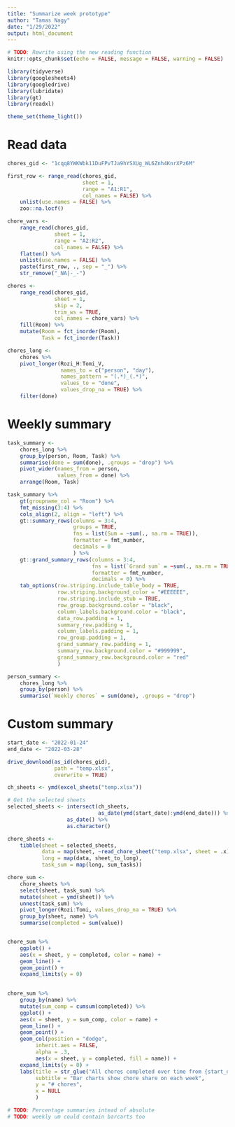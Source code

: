 ```yaml
---
title: "Summarize week prototype"
author: "Tamas Nagy"
date: "1/29/2022"
output: html_document
---
```


```r
# TODO: Rewrite using the new reading function
knitr::opts_chunk$set(echo = FALSE, message = FALSE, warning = FALSE)

library(tidyverse)
library(googlesheets4)
library(googledrive)
library(lubridate)
library(gt)
library(readxl)

theme_set(theme_light())

```

# Read data
```r

chores_gid <- "1cqq8YWKWbk11DuFPvTJa9hYSXUg_WL6Znh4KnrXPz6M"

first_row <- range_read(chores_gid, 
                        sheet = 1, 
                        range = "A1:R1", 
                        col_names = FALSE) %>% 
    unlist(use.names = FALSE) %>%
    zoo::na.locf()

chore_vars <-
    range_read(chores_gid, 
               sheet = 1, 
               range = "A2:R2", 
               col_names = FALSE) %>% 
    flatten() %>% 
    unlist(use.names = FALSE) %>%
    paste(first_row, ., sep = "_") %>% 
    str_remove("_NA|-_-")

chores <-
    range_read(chores_gid,
               sheet = 1, 
               skip = 2,
               trim_ws = TRUE,
               col_names = chore_vars) %>%
    fill(Room) %>% 
    mutate(Room = fct_inorder(Room),
           Task = fct_inorder(Task))

chores_long <- 
    chores %>% 
    pivot_longer(Rozi_H:Tomi_V,
                 names_to = c("person", "day"),
                 names_pattern = "(.*)_(.*)",
                 values_to = "done", 
                 values_drop_na = TRUE) %>% 
    filter(done)

```

# Weekly summary
```r

task_summary <-
    chores_long %>% 
    group_by(person, Room, Task) %>% 
    summarise(done = sum(done), .groups = "drop") %>% 
    pivot_wider(names_from = person,
                values_from = done) %>% 
    arrange(Room, Task)

task_summary %>% 
    gt(groupname_col = "Room") %>% 
    fmt_missing(3:4) %>% 
    cols_align(2, align = "left") %>% 
    gt::summary_rows(columns = 3:4,
                     groups = TRUE,
                     fns = list(Sum = ~sum(., na.rm = TRUE)),
                     formatter = fmt_number, 
                     decimals = 0
                     ) %>% 
    gt::grand_summary_rows(columns = 3:4,
                           fns = list(`Grand sum` = ~sum(., na.rm = TRUE)),
                           formatter = fmt_number, 
                           decimals = 0) %>% 
    tab_options(row.striping.include_table_body = TRUE,
                row.striping.background_color = "#EEEEEE", 
                row.striping.include_stub = TRUE,
                row_group.background.color = "black", 
                column_labels.background.color = "black", 
                data_row.padding = 1, 
                summary_row.padding = 1,
                column_labels.padding = 1,
                row_group.padding = 1, 
                grand_summary_row.padding = 1,
                summary_row.background.color = "#999999",
                grand_summary_row.background.color = "red"
                )

person_summary <-
    chores_long %>% 
    group_by(person) %>% 
    summarise(`Weekly chores` = sum(done), .groups = "drop")

```

# Custom summary

```r

start_date <- "2022-01-24"
end_date <- "2022-03-28"

drive_download(as_id(chores_gid), 
               path = "temp.xlsx", 
               overwrite = TRUE)

ch_sheets <- ymd(excel_sheets("temp.xlsx"))

# Get the selected sheets
selected_sheets <- intersect(ch_sheets,
                             as_date(ymd(start_date):ymd(end_date))) %>% 
                   as_date() %>% 
                   as.character()

chore_sheets <- 
    tibble(sheet = selected_sheets,
           data = map(sheet, ~read_chore_sheet("temp.xlsx", sheet = .x)),
           long = map(data, sheet_to_long),
           task_sum = map(long, sum_tasks))

chore_sum <-
    chore_sheets %>% 
    select(sheet, task_sum) %>% 
    mutate(sheet = ymd(sheet)) %>% 
    unnest(task_sum) %>% 
    pivot_longer(Rozi:Tomi, values_drop_na = TRUE) %>% 
    group_by(sheet, name) %>% 
    summarise(completed = sum(value))


chore_sum %>% 
    ggplot() +
    aes(x = sheet, y = completed, color = name) +
    geom_line() +
    geom_point() +
    expand_limits(y = 0)
    

chore_sum %>% 
    group_by(name) %>% 
    mutate(sum_comp = cumsum(completed)) %>% 
    ggplot() +
    aes(x = sheet, y = sum_comp, color = name) +
    geom_line() +
    geom_point() +
    geom_col(position = "dodge", 
         inherit.aes = FALSE,
         alpha = .3,
         aes(x = sheet, y = completed, fill = name)) +
    expand_limits(y = 0) +
    labs(title = str_glue("All chores completed over time from {start_date} to {end_date}"),
         subtitle = "Bar charts show chore share on each week",
         y = "# chores",
         x = NULL
         )

# TODO: Percentage summaries intead of absolute
# TODO: weekly um could contain barcarts too
```

